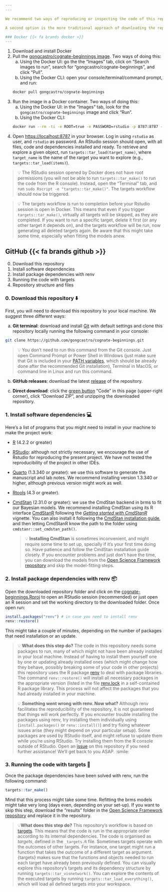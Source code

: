 ---
---

We recommend two ways of reproducing or inspecting the code of this repository. One option is to clone the [Docker image](https://hub.docker.com/r/gongcastro/cognate-beginnings) we have pused to Dockerhub. A Docker image is just a virtual machine that contains all dependencies, code, and files necessary to run the code. Everything is already installed and setup, you will only have to open [https://localhost:8787](https://localhost:8787) in your browser, and a RStudio session will open for you. This option is more robust (dependencies are difficult to get right when using your own computer), but it also requires Docker to be installed.

A second option is the more traditional approach of downloading the repository (or cloning it, if you know your way through Git/GitHub), installing the necessary dependencies (we recommend using renv for R dependencies, other system dependencies are listed below), and running the code (we recommend using the targets workflow).

### Docker {{< fa brands docker >}}
---

1. Download and install Docker
2. Pull the [gongcastro/cognate-beginnings image](https://hub.docker.com/r/gongcastro/cognate-beginnings). Two ways of doing this:
    a) Using the Docker UI: go the the "Images" tab, click on "Search images to run", search for "gongcastro/cognate-beginnings", and click "Pull".
    b) Using the Docker CLI: open your console/terminal/command prompt, and run:
    ```bash 
    docker pull gongcastro/cognate-beginnings
    ```
3. Run the image in a Docker container. Two ways of doing this:
    a) Using the Docker UI: in the "Images" tab, look for the `gongcastro/cognate-beginnings` image and click "Run".
    b) Using the Docker CLI:
    ```bash 
    docker run --rm -ti -e ROOT=true -e PASSWORD=rstudio -p 8787:8787 --name rstudio gongcastro/cognate-beginnings:latest
    ```

4. Open [https://localhost:8787](https://localhost:8787) in your browser. Log in using `rstudio` as user, and `rstudio` as password. An RStudio session should open, with all files, code and dependencies installed and ready. To retrieve and explore a given object, run `targets::tar_load(target_name)`, where `target_name` is the name of the rarget you want to explore (e.g., `targets::tar_load(items)`).

> 💡 The RStudio session opened by Docker does not have root permissions (you will not be able to run `targets::tar_make()` to run the code from the R console). Instead, open the "Terminal" tab, and run `sudo Rscript -e "targets::tar_make()"`. The targets workflow should now be triggered.

> 💡 The targets workflow is run to completion before your Rstudio session is open in Docker. This means that even if you trigger `targets::tar_make()`, virtually all targets will be skipped, as they are completed. If you want to run a specific target, delete it first (or any other target it depends on), and the targets workflow will be run, now generating all deleted targets again. Be aware that this might take some time, especially when fitting the models anew.


## GitHub {{< fa brands github >}}

0.  Download this repository
1.  Install software dependencies
2.  Install package dependencies with renv
3.  Running the code with targets
4.  Repository structure and files

### 0. Download this repository ⬇️

First, you will need to download this repository to your local machine.
We suggest three different ways:

a)  **Git terminal**: download and install
    [Git](https://git-scm.com/downloads) with default settings and clone
    this repository locally running the following command in your
    console:

``` bash
git clone https://github.com/gongcastro/cognate-beginnings.git
```

> 💡 You don't need to run this command from the Git console. Just open
> Command Prompt or Power Shell in Windows (just make sure that Git is
> included in your [PATH
> variables](https://www.delftstack.com/howto/git/add-git-to-path-on-windows/),
> which should be already done after the recommended Git installation),
> Terminal in MacOS, or command line in Linux and run this command.

b)  **GitHub releases**: download the latest
    [release](https://github.com/gongcastro/cognate-beginnings/releases)
    of the repository.

c)  **Direct download**: click the [green
    button](https://github.com/gongcastro/cognate-beginnings/archive/refs/heads/main.zip)
    "Code" in this page (upper-right corner), click "Download ZIP", and
    unzipping the downloaded repository.

### 1. Install software dependencies 💻

Here's a list of programs that you might need to install in your machine
to make the project work:

-   [R](https://www.r-project.org/) (4.2.2 or greater)

-   [RStudio](https://posit.co/download/rstudio-desktop/): although not
    strictly necessary, we encourage the use of Rstudio for reproducing
    the present project. We have not tested the reproducibility of the
    project in other IDEs.

-   [Quarto](https://quarto.org/docs/get-started/) (1.3.340 or greater):
    we use this software to generate the manuscript and lab notes. We
    recommend installing version 1.3.340 or higher, although previous
    version might work as well.

-   [Rtools](https://cran.r-project.org/bin/windows/Rtools/) (4.3 or
    greater).

-   [CmdStan](https://mc-stan.org/users/interfaces/cmdstan) (2.31.0 or
    greater): we use the CmdStan backend in brms to fit our Bayesian
    models. We recommend installing CmdStan using its R interface
    [CmdStanR](https://mc-stan.org/cmdstanr/) following the [*Getting
    started with
    CmdStanR*](https://mc-stan.org/cmdstanr/articles/cmdstanr.html)
    vignette. You can also install it following the [CmdStan
    installation guide](https://mc-stan.org/users/interfaces/), and then
    letting CmdStanR know the path to the folder using
    `cmdstanr::set_cmdstan_path()`.

    <div>

    > 💡 **Installing CmdStan** is sometimes inconvenient, and might
    > require some time to set up, specially if it's your first time
    > doing so. Have patience and follow the CmdStan installation guide
    > closely. If you encounter problems and just don't have the time,
    > you can download the models from the [Open Science Framework
    > repository](https://osf.io/hy984/) and skip the model-fitting
    > steps.

    </div>

### 2. Install package dependencies with renv 📦

Open the downloaded repository folder and click on the
[cognate-beginnings.Rproj](cognate-beginnings.Rproj) to open an RStudio
session (recommended) or just open an R session and set the working
directory to the downloaded folder. Once open run:

``` r
install.packages("renv") # in case you need to install renv
renv::restore()
```

This might take a couple of minutes, depending on the number of packages
that need installation or an update.

> 💡 **What does this step do?** The code in this repository needs some
> packages to run, many of which might not have been already installed
> in your local machine. Instead of having to install them yourself one
> by one or updating already installed ones (which might change how they
> behave, possibly breaking some of your code in other projects) this
> repository uses the R package
> [renv](https://rstudio.github.io/renv/articles/renv.html) to deal with
> package libraries. The command `renv::restore()` will install all
> necessary packages in the appropriate version (listed in the file
> [renv.lock](renv.lock) in a self-contained R package library. This
> process will not affect the packages that you had already installed in
> your machine.
>
> 💡 **Something went wrong with renv. Now what?** Although renv
> facilitates the reproducibility of the repository, it is not
> guaranteed that things will work perfectly. If you encounter trouble
> installing the packages using renv, try installing them individually
> using (`install.packages()` or `renv::install()`) and try fixing
> whatever issues arise (they might depend on your particular setup).
> Some packages are used by RStudio itself, and might refiuse to update
> them while you're using RStudio. Try installing them from the R
> console outside of RStudio. Open an
> [issue](https://github.com/gongcastro/cognate-beginnings/issues) on
> this repository if you need further assistance! We'll get back to you
> ASAP. :smile:

### 3. Running the code with targets 🚀

Once the package dependencies have been solved with renv, run the
following command:

``` r
targets::tar_make()
```

Mind that this process might take some time. Refitting the brms models
might take very long (days even, depending on your set-up). If you want
to skip this step, download the "results" folder in the [Open Science
Framework repository](https://osf.io/hy984/) and replace it in the
repository.

> 💡**What does this step do?** This repository's workflow is based on
> [targets](https://books.ropensci.org/targets/). This means that the
> code is run in the appropriate order according to its internal
> dependencies. The code is organised as *targets*, defined in the
> `_targets.R` file. Sometimes targets operate with the outcomes of
> other targets. For instance, one target might run a function that
> takes the outcome of a different target as argument. {targets} makes
> sure that the functions and objects needed to run each target have
> already been previously defined. You can visually explore this
> repository's targets and its dependency structure by running
> `targets::tar_visnetwork()`. You can explore the contents of the
> executed targets by running `targets::tar_load_everything()`, which
> will load all defined targets into your workspace.
